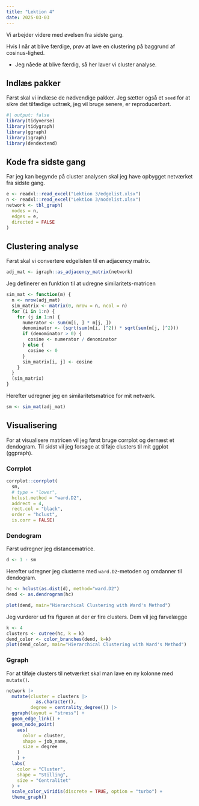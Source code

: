 ```yaml
---
title: "Lektion 4"
date: 2025-03-03
---
```


Vi arbejder videre med øvelsen fra sidste gang.

Hvis I når at blive færdige, prøv at lave en clustering på baggrund af cosinus-lighed.

- Jeg nåede at blive færdig, så her laver vi cluster analyse.

## Indlæs pakker

Først skal vi indlæse de nødvendige pakker. Jeg sætter også et `seed` for at sikre det tilfædige udtræk, jeg vil bruge senere, er reproducerbart.

```r
#| output: false
library(tidyverse)
library(tidygraph)
library(ggraph)
library(igraph)
library(dendextend)
```

## Kode fra sidste gang

Før jeg kan begynde på cluster analysen skal jeg have opbygget netværket fra sidste gang.

```r
e <- readxl::read_excel("Lektion 3/edgelist.xlsx")
n <- readxl::read_excel("Lektion 3/nodelist.xlsx")
network <- tbl_graph(
  nodes = n,
  edges = e,
  directed = FALSE
)
```

## Clustering analyse

Først skal vi convertere edgelisten til en adjacency matrix.

```r
adj_mat <- igraph::as_adjacency_matrix(network)
```

Jeg definerer en funktion til at udregne similaritets-matricen

```r
sim_mat <- function(m) {
  n <- nrow(adj_mat)
  sim_matrix <- matrix(0, nrow = n, ncol = n)
  for (i in 1:n) {
    for (j in 1:n) {
      numerator <- sum(m[i, ] * m[j, ])
      denominator <- (sqrt(sum(m[i, ]^2)) * sqrt(sum(m[j, ]^2)))
      if (denominator > 0) {
        cosine <- numerator / denominator
      } else {
        cosine <- 0
      }
      sim_matrix[i, j] <- cosine
    }
  }
  (sim_matrix)
}
```

Herefter udregner jeg en similaritetsmatrice for mit netværk.

```r
sm <- sim_mat(adj_mat)
```

## Visualisering

For at visualisere matricen vil jeg først bruge corrplot og dernæst et dendogram. Til sidst vil jeg forsøge at tilføje clusters til mit ggplot (ggpraph).

### Corrplot

```r
corrplot::corrplot(
  sm,
  # type = "lower",
  hclust.method = "ward.D2",
  addrect = 4,
  rect.col = "black",
  order = "hclust",
  is.corr = FALSE)
```


### Dendogram

Først udregner jeg distancematrice.

```r
d <- 1 - sm
```

Herefter udregner jeg clusterne med `ward.D2`-metoden og omdanner til dendogram.

```r
hc <- hclust(as.dist(d), method="ward.D2")
dend <- as.dendrogram(hc)
```

```r
plot(dend, main="Hierarchical Clustering with Ward's Method")
```

Jeg vurderer ud fra figuren at der er fire clusters. Dem vil jeg farvelægge

```r
k <- 4
clusters <- cutree(hc, k = k)
dend_color <- color_branches(dend, k=k)
plot(dend_color, main="Hierarchical Clustering with Ward's Method")
```

### Ggraph

For at tilføje clusters til netværket skal man lave en ny kolonne med `mutate()`.

```r
network |>
  mutate(cluster = clusters |> 
           as.character(),
         degree = centrality_degree()) |> 
  ggraph(layout = "stress") +
  geom_edge_link() +
  geom_node_point(
    aes(
      color = cluster,
      shape = job_name,
      size = degree
    )
    ) +
  labs(
    color = "Cluster",
    shape = "Stilling",
    size = "Centralitet"
  ) +
  scale_color_viridis(discrete = TRUE, option = "turbo") +
  theme_graph()
```




